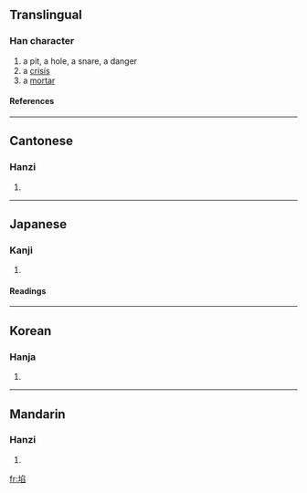 ==Translingual==
===Han character===
{{Han char|rn=32|rad=土|as=08|sn=11|four=4717<sub>7</sub>|canj=土弓竹X (GNHX)}}
# a pit, a hole, a snare, a danger
# a [[crisis]]
# a [[mortar]]
====References====
{{Han ref|kx=0231.040|dkj=05186|dj=0467.080|hdz=10456.030|uh=57F3|ud=22515|bh=D4B9|bd=54457}}
----
==Cantonese==
===Hanzi===
{{yue-hanzi|jyut=|y=hom2}}
# {{defn|Cantonese}}
----
==Japanese==
===Kanji===
{{ja-kanji|grade=|rs=土08}}
# {{defn|Japanese}} 
====Readings====
{{ja-readings|on=[[かん]] (kan)|kun=}}
----
==Korean==
===Hanja===
{{ko-hanja|hangeul=감|rv=gam|mr=kam}}
# {{defn|Korean}}
----
==Mandarin==
===Hanzi===
{{cmn-hanzi|pin=[[kǎn]] (kan3), [[shì]] (shi4)|wg=k'an<sup>3</sup>, shih<sup>4</sup>}}
# {{defn|Mandarin}}

[[fr:埳]]